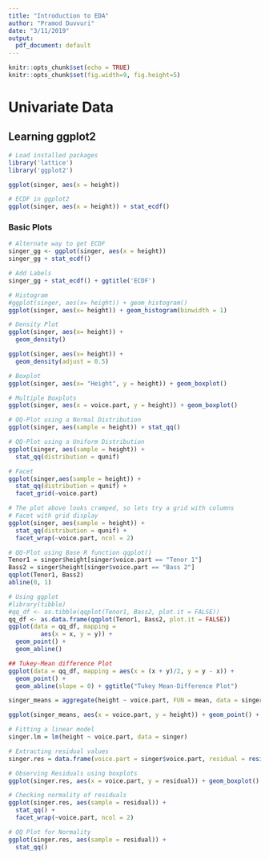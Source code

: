 ```yaml
---
title: "Introduction to EDA"
author: "Pramod Duvvuri"
date: "3/11/2019"
output:
  pdf_document: default
---
```


```r
knitr::opts_chunk$set(echo = TRUE)
knitr::opts_chunk$set(fig.width=9, fig.height=5) 
```

# Univariate Data

## Learning ggplot2

```r
# Load installed packages
library('lattice')
library('ggplot2')
```

```r
ggplot(singer, aes(x = height))
```

```r
# ECDF in ggplot2
ggplot(singer, aes(x = height)) + stat_ecdf()
```

### Basic Plots

```r
# Alternate way to get ECDF
singer_gg <- ggplot(singer, aes(x = height))
singer_gg + stat_ecdf()
```

```r
# Add Labels
singer_gg + stat_ecdf() + ggtitle('ECDF')
```

```r
# Histogram
#ggplot(singer, aes(x= height)) + geom_histogram()
ggplot(singer, aes(x= height)) + geom_histogram(binwidth = 1)
```

```r
# Density Plot
ggplot(singer, aes(x= height)) + 
  geom_density()

ggplot(singer, aes(x= height)) + 
  geom_density(adjust = 0.5)
```

```r
# Boxplot 
ggplot(singer, aes(x= "Height", y = height)) + geom_boxplot()
```

```r
# Multiple Boxplots
ggplot(singer, aes(x = voice.part, y = height)) + geom_boxplot()
```

```r
# QQ-Plot using a Normal Distribution
ggplot(singer, aes(sample = height)) + stat_qq()
```

```r
# QQ-Plot using a Uniform Distribution
ggplot(singer, aes(sample = height)) + 
  stat_qq(distribution = qunif)
```

```r
# Facet
ggplot(singer,aes(sample = height)) + 
  stat_qq(distribution = qunif) +
  facet_grid(~voice.part)
```

```r
# The plot above looks cramped, so lets try a grid with columns
# Facet with grid display
ggplot(singer, aes(sample = height)) + 
  stat_qq(distribution = qunif) +
  facet_wrap(~voice.part, ncol = 2)
```

```r
# QQ-Plot using Base R function qqplot()
Tenor1 = singer$height[singer$voice.part == "Tenor 1"]
Bass2 = singer$height[singer$voice.part == "Bass 2"]
qqplot(Tenor1, Bass2)
abline(0, 1)
```

```r
# Using ggplot
#library(tibble)
#qq_df <- as.tibble(qqplot(Tenor1, Bass2, plot.it = FALSE))
qq_df <- as.data.frame(qqplot(Tenor1, Bass2, plot.it = FALSE))
ggplot(data = qq_df, mapping = 
         aes(x = x, y = y)) + 
  geom_point() + 
  geom_abline()
```

```r
## Tukey-Mean difference Plot
ggplot(data = qq_df, mapping = aes(x = (x + y)/2, y = y - x)) + 
  geom_point() + 
  geom_abline(slope = 0) + ggtitle("Tukey Mean-Difference Plot")
```

```r
singer_means = aggregate(height ~ voice.part, FUN = mean, data = singer)
```

```r
ggplot(singer_means, aes(x = voice.part, y = height)) + geom_point() + coord_flip()
```

```r
# Fitting a linear model
singer.lm = lm(height ~ voice.part, data = singer)
```

```r
# Extracting residual values
singer.res = data.frame(voice.part = singer$voice.part, residual = residuals(singer.lm))
```

```r
# Observing Residuals using boxplots
ggplot(singer.res, aes(x = voice.part, y = residual)) + geom_boxplot() + coord_flip()
```

```r
# Checking normality of residuals
ggplot(singer.res, aes(sample = residual)) + 
  stat_qq() + 
  facet_wrap(~voice.part, ncol = 2)
```

```r
# QQ Plot for Normality
ggplot(singer.res, aes(sample = residual)) + 
  stat_qq()
```


